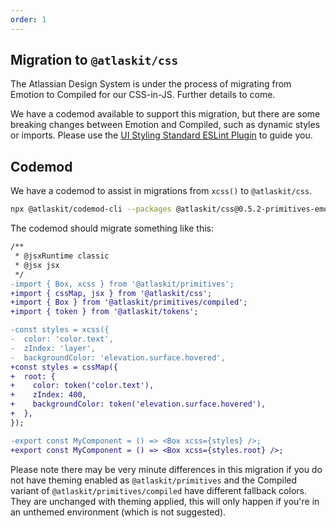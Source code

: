 ```yaml
---
order: 1
---
```



## Migration to `@atlaskit/css`

<SectionMessage title="Migration from Emotion to Compiled" appearance="discovery">
	<p>
		The Atlassian Design System is under the process of migrating from Emotion to Compiled for our
		CSS-in-JS. Further details to come.
	</p>
</SectionMessage>

We have a codemod available to support this migration, but there are some breaking changes between Emotion
and Compiled, such as dynamic styles or imports. Please use the
[UI Styling Standard ESLint Plugin](/components/eslint-plugin-ui-styling-standard/) to guide you.

## Codemod

We have a codemod to assist in migrations from `xcss()` to `@atlaskit/css`.

```sh
npx @atlaskit/codemod-cli --packages @atlaskit/css@0.5.2-primitives-emotion-to-compiled --parser tsx --extensions ts,tsx,js ./path/to/folder
```

The codemod should migrate something like this:

```diff
/**
 * @jsxRuntime classic
 * @jsx jsx
 */
-import { Box, xcss } from '@atlaskit/primitives';
+import { cssMap, jsx } from '@atlaskit/css';
+import { Box } from '@atlaskit/primitives/compiled';
+import { token } from '@atlaskit/tokens';

-const styles = xcss({
-  color: 'color.text',
-  zIndex: 'layer',
-  backgroundColor: 'elevation.surface.hovered',
+const styles = cssMap({
+  root: {
+    color: token('color.text'),
+    zIndex: 400,
+    backgroundColor: token('elevation.surface.hovered'),
+  },
});

-export const MyComponent = () => <Box xcss={styles} />;
+export const MyComponent = () => <Box xcss={styles.root} />;
```

Please note there may be very minute differences in this migration if you do not have theming
enabled as `@atlaskit/primitives` and the Compiled variant of `@atlaskit/primitives/compiled` have
different fallback colors. They are unchanged with theming applied, this will only happen if you're
in an unthemed environment (which is not suggested).
